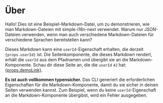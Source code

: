 # Über

Hallo! Dies ist eine Beispiel-Markdown-Datei, um zu demonstrieren, wie man Markdown-Dateien mit simple-i18n-next verwendet. Warum nur JSON-Dateien verwenden, wenn man auch verschiedene Markdown-Dateien für verschiedene Sprachen bereitstellen kann?

Dieses Markdown kann eine `userId`-Eigenschaft erhalten, die derzeit <code>{props.userId}</code> ist. Die Seitenkomponente, die dieses Markdown rendert, erhält die `userId` aus dem Pfadnamen und übergibt sie an die Markdown-Komponente. Schau dir diese Seite an, die die `userId` `42` hat: <a href={props.demoLink}>{props.demoLink}</a>.

**Es ist auch vollkommen typensicher.** Das CLI generiert die erforderlichen Eigenschaften für die Markdown-Komponente, damit du sie sicher in deinen Seiten verwenden kannst. Zum Beispiel, wenn du keine `userId`-Eigenschaft an die Markdown-Komponente übergibst, wird ein Fehler ausgegeben.
